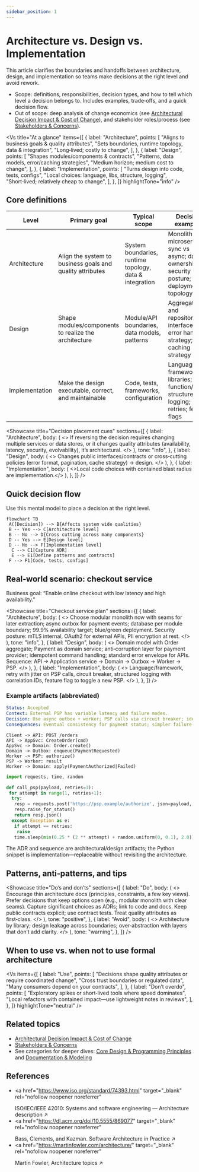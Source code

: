 ```yaml
---
sidebar_position: 1
---
```



# Architecture vs. Design vs. Implementation

This article clarifies the boundaries and handoffs between architecture, design, and implementation so teams make decisions at the right level and avoid rework.

- Scope: definitions, responsibilities, decision types, and how to tell which level a decision belongs to. Includes examples, trade‑offs, and a quick decision flow.
- Out of scope: deep analysis of change economics (see [Architectural Decision Impact & Cost of Change](./architectural-decision-impact-and-cost-of-change)), and stakeholder roles/process (see [Stakeholders & Concerns](./stakeholders-and-concerns)).

<Vs
  title="At a glance"
  items={[
    {
      label: "Architecture",
      points: [
        "Aligns to business goals & quality attributes",
        "Sets boundaries, runtime topology, data & integration",
        "Long‑lived; costly to change",
      ],
    },
    {
      label: "Design",
      points: [
        "Shapes modules/components & contracts",
        "Patterns, data models, error/caching strategies",
        "Medium horizon; medium cost to change",
      ],
    },
    {
      label: "Implementation",
      points: [
        "Turns design into code, tests, configs",
        "Local choices: language, libs, structure, logging",
        "Short‑lived; relatively cheap to change",
      ],
    },
  ]}
  highlightTone="info"
/>

## Core definitions

| Level          | Primary goal                                              | Typical scope                                           | Decision examples                                                                               | Time horizon | Cost of change | Common artifacts                                         |
| -------------- | --------------------------------------------------------- | ------------------------------------------------------- | ----------------------------------------------------------------------------------------------- | ------------ | -------------- | -------------------------------------------------------- |
| Architecture   | Align the system to business goals and quality attributes | System boundaries, runtime topology, data & integration | Monolith vs microservices; sync vs async; data ownership; security posture; deployment topology | Long‑lived   | High           | Architecture principles, views/diagrams, ADRs            |
| Design         | Shape modules/components to realize the architecture      | Module/API boundaries, data models, patterns            | Aggregates and repositories; interfaces; error handling strategy; caching strategy              | Medium       | Medium         | UML/C4 component views, API contracts, sequence diagrams |
| Implementation | Make the design executable, correct, and maintainable     | Code, tests, frameworks, configuration                  | Language, framework, libraries; function/class structure; logging; retries; feature flags       | Short        | Low            | Source code, tests, configs                              |

<Showcase
  title="Decision placement cues"
  sections={[
    {
      label: "Architecture",
      body: (
        <>
          If reversing the decision requires changing multiple services or data
          stores, or it changes quality attributes (availability, latency,
          security, evolvability), it’s architectural.
        </>
      ),
      tone: "info",
    },
    {
      label: "Design",
      body: (
        <>
          Changes public interfaces/contracts or cross‑cutting policies (error
          format, pagination, cache strategy) → design.
        </>
      ),
    },
    {
      label: "Implementation",
      body: (
        <>Local code choices with contained blast radius are implementation.</>
      ),
    },
  ]}
/>

## Quick decision flow

Use this mental model to place a decision at the right level.

```mermaid
flowchart TB
 A([Decision]) --> B{Affects system wide qualities}
 B -- Yes --> C[Architecture level]
 B -- No --> D{Cross cutting across many components}
 D -- Yes --> E[Design level]
 D -- No --> F[Implementation level]
  C --> C1[Capture ADR]
  E --> E1[Define patterns and contracts]
 F --> F1[Code, tests, configs]
```

## Real‑world scenario: checkout service

Business goal: “Enable online checkout with low latency and high availability.”

<Showcase
  title="Checkout service plan"
  sections={[
    {
      label: "Architecture",
      body: (
        <>
          Choose modular monolith now with seams for later extraction; async
          outbox for payment events; database per module boundary; 99.9%
          availability target; blue/green deployment. Security posture: mTLS
          internal, OAuth2 for external APIs, PII encryption at rest.
        </>
      ),
      tone: "info",
    },
    {
      label: "Design",
      body: (
        <>
          Domain model with Order aggregate; Payment as domain service;
          anti‑corruption layer for payment provider; idempotent command
          handling; standard error envelope for APIs. Sequence: API →
          Application service → Domain → Outbox → Worker → PSP.
        </>
      ),
    },
    {
      label: "Implementation",
      body: (
        <>
          Language/framework, retry with jitter on PSP calls, circuit breaker,
          structured logging with correlation IDs, feature flag to toggle a new
          PSP.
        </>
      ),
    },
  ]}
/>

### Example artifacts (abbreviated)

```yaml title="adr-0005-payment-integration.md (excerpt)" showLineNumbers
Status: Accepted
Context: External PSP has variable latency and failure modes.
Decision: Use async outbox + worker; PSP calls via circuit breaker; idempotency keys.
Consequences: Eventual consistency for payment status; simpler failure isolation.
```

```plaintext title="order-sequence.plain (simplified sequence)" showLineNumbers
Client -> API: POST /orders
API -> AppSvc: CreateOrder(cmd)
AppSvc -> Domain: Order.create()
Domain -> Outbox: enqueue(PaymentRequested)
Worker -> PSP: authorize()
PSP -> Worker: result
Worker -> Domain: apply(PaymentAuthorized|Failed)
```

```python title="payment_client.py (implementation detail)" showLineNumbers
import requests, time, random

def call_psp(payload, retries=3):
 for attempt in range(1, retries+1):
  try:
   resp = requests.post('https://psp.example/authorize', json=payload, timeout=2)
   resp.raise_for_status()
   return resp.json()
  except Exception as e:
   if attempt == retries:
    raise
   time.sleep(min(0.25 * (2 ** attempt) + random.uniform(0, 0.1), 2.0))
```

The ADR and sequence are architectural/design artifacts; the Python snippet is implementation—replaceable without revisiting the architecture.

## Patterns, anti‑patterns, and tips

<Showcase
  title="Do’s and don’ts"
  sections={[
    {
      label: "Do",
      body: (
        <>
          Encourage thin architecture docs (principles, constraints, a few key
          views). Prefer decisions that keep options open (e.g., modular
          monolith with clear seams). Capture significant choices as ADRs; link
          to code and docs. Keep public contracts explicit; use contract tests.
          Treat quality attributes as first‑class.
        </>
      ),
      tone: "positive",
    },
    {
      label: "Avoid",
      body: (
        <>
          Architecture by library; design leakage across boundaries;
          over‑abstraction with layers that don’t add clarity.
        </>
      ),
      tone: "warning",
    },
  ]}
/>

## When to use vs. when not to use formal architecture

<Vs
  items={[
    {
      label: "Use",
      points: [
        "Decisions shape quality attributes or require coordinated change",
        "Cross trust boundaries or regulated data",
        "Many consumers depend on your contracts",
      ],
    },
    {
      label: "Don’t overdo",
      points: [
        "Exploratory spikes or short‑lived tools where speed dominates",
        "Local refactors with contained impact—use lightweight notes in reviews",
      ],
    },
  ]}
  highlightTone="neutral"
/>

## Related topics

- [Architectural Decision Impact & Cost of Change](./architectural-decision-impact-and-cost-of-change)
- [Stakeholders & Concerns](./stakeholders-and-concerns)
- See categories for deeper dives: [Core Design & Programming Principles](../../core-design-and-programming-principles/) and [Documentation & Modeling](../../documentation-and-modeling/)

## References

- <a
    href="https://www.iso.org/standard/74393.html"
    target="_blank"
    rel="nofollow noopener noreferrer"
  >
    ISO/IEC/IEEE 42010: Systems and software engineering — Architecture
    description ↗️
  </a>
- <a
    href="https://dl.acm.org/doi/10.5555/869077"
    target="_blank"
    rel="nofollow noopener noreferrer"
  >
    Bass, Clements, and Kazman. Software Architecture in Practice ↗️
  </a>
- <a
    href="https://martinfowler.com/architecture/"
    target="_blank"
    rel="nofollow noopener noreferrer"
  >
    Martin Fowler, Architecture topics ↗️
  </a>
